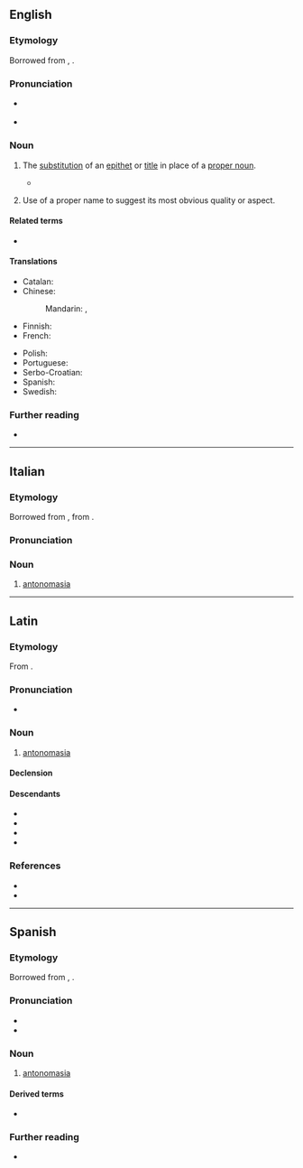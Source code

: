 {{also|antonomásia}}
==English==
{{examples|sense=use of an epithet or title for a proper noun|examples=Come quickly, your lordship! [to an earl]}}
{{examples|sense=use of a proper name for its attribute|examples=Can we depend on the Solons in Washington to save us?}}

===Etymology===
Borrowed from {{bor|en|la|antonomasia}}, {{der|en|grc|ἀντονομασία||antonomasia|sc=polytonic}}.

===Pronunciation===
* {{a|UK}} {{IPA|en|/ˌæntənəʊˈmeɪzɪə/|/ænˌtɒnəʊˈmeɪzɪə/}}
* {{a|US}} {{IPA|en|/ˌæntənəˈmeɪʒə/}}

===Noun===
{{en-noun|~}}

# {{lb|en|rhetoric}} The [[substitution]] of an [[epithet]] or [[title]] in place of a [[proper noun]].
#* {{RQ:Langley Rhetoric|70|'''''Antonomasia''''' proper names imparts<br>From kindred, country, epithets, and arts.}}
# {{lb|en|rhetoric}} Use of a proper name to suggest its most obvious quality or aspect.

====Related terms====
* {{l|en|autonomasia}}

====Translations====
{{trans-top|substitution of an epithet or title in place of a proper noun}}
* Catalan: {{t+|ca|antonomàsia|f}}
* Chinese:
*: Mandarin: {{t|cmn|代稱|sc=Hani}}, {{t|cmn|代称|tr=dàichēng|sc=Hani}}
* Finnish: {{t|fi|antonomasia}}
* French: {{t+|fr|antonomase|f}}
{{trans-mid}}
* Polish: {{t+|pl|antonomazja|f}}
* Portuguese: {{t+|pt|antonomásia|f}}
* Serbo-Croatian: {{t+|sh|antonomazija|f}}
* Spanish: {{t+|es|antonomasia|f}}
* Swedish: {{t|sv|antonomasi|c}}
{{trans-bottom}}

===Further reading===
* {{pedia}}

----

==Italian==

===Etymology===
Borrowed from {{bor|it|la|antonomasia}}, from {{der|it|grc|ἀντονομασία||antonomasia|sc=polytonic}}.

===Pronunciation===
{{it-pr|antonomàsia}}

===Noun===
{{it-noun|f}}

# {{lb|it|rhetoric}} [[#English|antonomasia]]

----

==Latin==

===Etymology===
From {{bor|la|grc|ἀντονομασία||antonomasia}}.

===Pronunciation===
* {{la-IPA|eccl=yes|antonomasia}}

===Noun===
{{la-noun|antonomasia<1>}}

# {{lb|la|rhetoric}} [[#English|antonomasia]]

====Declension====
{{la-ndecl|antonomasia<1>}}

====Descendants====
* {{desc|en|antonomasia}}
* {{desc|fr|antonomase}}
* {{desc|it|antonomasia}}
* {{desc|es|antonomasia}}

===References===
* {{R:L&S}}
* {{R:Gaffiot}}

----

==Spanish==
{{wikipedia|lang=es}}

===Etymology===
Borrowed from {{bor|es|la|antonomasia}}, {{der|es|grc|ἀντονομασία||antonomasia}}.

===Pronunciation===
{{es-IPA}}
* {{rhymes|es|asja}}
* {{hyph|es|an|to|no|ma|sia}}

===Noun===
{{es-noun|f}}

# {{lb|es|rhetoric}} [[#English|antonomasia]]

====Derived terms====
* {{l|es|por antonomasia}}

===Further reading===
* {{R:DRAE}}